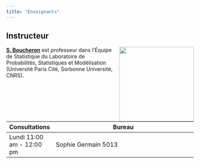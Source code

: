 ```yaml
---
title: "Enseignants"
---
```


## Instructeur

![](images/team/svb.png){style="float:right;padding: 0 0 0 10px;" fig-alt="S. Boucheron" width="200"}

[**S. Boucheron**](http://stephane-v-boucheron.fr/) est professeur dans l'Équipe de Statistique du Laboratoire de Probabilités, Statistiques et Modélisation (Université Paris Cité, Sorbonne Université, CNRS).

| Consultations                  | Bureau                                                                                                                  |
|-------------------------------|---------------------------------------------------------------------------------------------------------------------------|
| Lundi 11:00 am - 12:00 pm | Sophie Germain 5013                                                                                                              |


